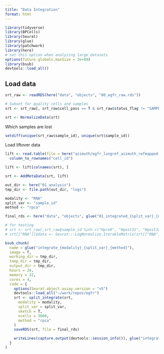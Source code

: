 ```yaml
---
title: "Data Integration"
format: html
---
```


```r
library(tidyverse)
library(BPCells)
library(Seurat)
library(glue)
library(patchwork)
library(here)
# set this option when analyzing large datasets
options(future.globals.maxSize = 3e+09)
library(bsub)
devtools::load_all()
```


## Load data

```r
srt_raw <- readRDS(here("data", "objects", "00_egfr_raw.rds"))

# Subset for quality cells and samples
srt <- srt_raw[, srt_raw$cell_pass == T & srt_raw$status_flag != "SAMPLE:FAILURE" & srt_raw$scDblFinder.class == "singlet"]

srt <- NormalizeData(srt)
```

Which samples are lost

```r
setdiff(unique(srt_raw$sample_id), unique(srt$sample_id))
```

Load liftover data

```r
lift <- read.table(file = here("azimuth/egfr_lungref_azimuth_refmapped.txt.gz"), header = T, sep = "\t") %>%
  column_to_rownames("cell_id")

lift <- lift[colnames(srt), ]

srt <- AddMetaData(srt, lift)
```


```r
out_dir <- here("01_analysis")
tmp_dir <- file.path(out_dir, "logs")

modality <- "RNA"
split_var <- "sample_id"
method <- "rpca"

final_rds <- here("data", "objects", glue("01_integrated_{split_var}_{modality}.rds"))

# for testing
# srt <- srt_raw[,srt_raw$sample_id %in% c("Hpre9", "Hpost31", "Hpost32")]
# srt[["RNA"]]$data <- Seurat:::LogNormalize.IterableMatrix(srt[["RNA"]]$counts)

bsub_chunk(
  name = glue("integrate_{modality}_{split_var}_{method}"),
  image = T,
  working_dir = tmp_dir,
  temp_dir = tmp_dir,
  output_dir = tmp_dir,
  hours = 24,
  memory = 32,
  cores = 4,
  code = {
    options(Seurat.object.assay.version = "v5")
    devtools::load_all("~/work/repos/egfr")
    srt <- split_integrate(srt,
      modality = modality,
      split_var = split_var,
      sketch = T,
      ncells = 3000,
      method = "rpca"
    )
    saveRDS(srt, file = final_rds)

    writeLines(capture.output(devtools::session_info()), glue("integrate_{modality}_{split_var}_{method}.versions"))
  }
)
```
